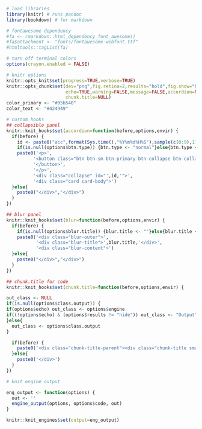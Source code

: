 <!-- rmd lab header -->

```r
# load libraries
library(knitr) # runs pandoc
library(bookdown) # for markdown

# fontawesome dependency
#fa <- rmarkdown::html_dependency_font_awesome()
#fa$attachment <- "fonts/fontawesome-webfont.ttf"
#htmltools::tagList(fa)

# turn off terminal colors
options(crayon.enabled = FALSE)

# knitr options
knitr::opts_knit$set(progress=TRUE,verbose=TRUE)
knitr::opts_chunk$set(dev="png",fig.retina=2,results="hold",fig.show="hold",fig.align="left",
                      echo=TRUE,warning=FALSE,message=FALSE,accordion=NULL,
                      chunk.title=NULL)
color_primary <- "#95b540"
color_text <- "#424949"
```

```r
# custom hooks
## collapsible panel
knitr::knit_hooks$set(accordion=function(before,options,envir) {
  if(before) {
    id <- paste0("acc",format(Sys.time(),"%Y%m%d%H%S"),sample(c(0:9),1),sample(c(0:9),1),sample(c(0:9),1),sample(c(0:9),1))
    if(is.null(options$btn.type)) {btn.type <- "normal"}else{btn.type <- options$btn.type}
    paste0('<p>',
          '<button class="btn btn-sm btn-primary btn-collapse btn-collapse-',btn.type,' collapsed" type="button" data-toggle="collapse" data-target="#',id,'" aria-expanded="false" aria-controls="',id,'">',
          '</button>',
          '</p>',
          '<div class="collapse" id="',id,'">',
          '<div class="card card-body">')
  }else{
    paste0("</div>","</div>")
  }
})

## blur panel
knitr::knit_hooks$set(blur=function(before,options,envir) {
  if(before) {
    if(is.null(options$blur.title)) {blur.title <- ""}else{blur.title <- options$blur.title}
    paste0('<div class="blur-outer">',
           '<div class="blur-title">',blur.title,'</div>',
           '<div class="blur-content">')
  }else{
    paste0("</div>","</div>")
  }
})

## chunk.title for code
knitr::knit_hooks$set(chunk.title=function(before,options,envir) {

out_class <- NULL
if(is.null(options$class.output)) {
if(options$echo) out_class <- options$engine
if((!options$echo) & (options$results != "hide")) out_class <- "Output"
}else{
  out_class <- options$class.output
}

  if(before) {
    paste0('<div class="chunk-title-parent"><div class="chunk-title small">',out_class,'</div>')
  }else{
    paste0('</div>')
  }
})

# knit engine output

eng_output <- function(options) {
  out <- ''
  engine_output(options, options$code, out)
}

knitr::knit_engines$set(output=eng_output)
```

<br>
